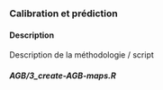 
### Calibration et prédiction

#### Description {-}

Description de la méthodologie / script

#### _AGB/3_create-AGB-maps.R_ {-}

```r
```


